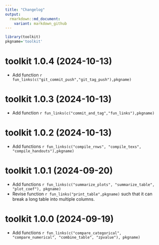 ```yaml
---
title: "Changelog"
output: 
  rmarkdown::md_document:
    variant: markdown_github
---
```


```r
library(toolkit)
pkgname='toolkit'
```

# toolkit 1.0.4 (2024-10-13)
- Add function `r fun_links(c("git_commit_push","git_tag_push"),pkgname)`


# toolkit 1.0.3 (2024-10-13)
- Add function `r fun_links(c("commit_and_tag","fun_links"),pkgname)`

# toolkit 1.0.2 (2024-10-13)
- Add functions `r fun_links(c("compile_rnws", "compile_texs", "compile_handouts"),pkgname)`


# toolkit 1.0.1 (2024-09-20)
- Add functions `r fun_links(c("summarize_plots", "summarize_table", "plot_coef"), pkgname)`
- Revise function `r fun_links("print_table",pkgname)` such that it can break a long table into multiple columns.



# toolkit 1.0.0 (2024-09-19)
- Add functions `r fun_links(c("compare_categorical", "compare_numerical", "combine_table", "zpvalue"), pkgname)`

